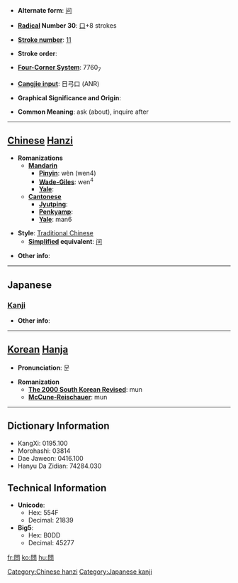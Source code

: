 * '''Alternate form''': [[问]]

* '''[[Wiktionary:Chinese radical index| Radical]] Number 30''': [[Wiktionary:Chinese radical index 口|口]]+8 strokes

* '''[[Wiktionary:Chinese total strokes index|Stroke number]]''': [[Wiktionary:Chinese total strokes index 11|11]]

* '''Stroke order''': 

* '''[[Wiktionary:Chinese four corner index|Four-Corner System]]''': 7760<sub>7</sub>

* '''[[Wiktionary:Chinese Cangjie index|Cangjie input]]''': 日弓口 (ANR)

* '''Graphical Significance and Origin''': 

* '''Common Meaning''': ask (about), inquire after

----

== [[Chinese]] [[Hanzi]] ==

* '''Romanizations'''
** '''[[Mandarin]]'''
*** '''[[Pinyin]]''': wèn (wen4)
*** '''[[Wade-Giles]]''': wen<sup>4</sup>
*** '''[[Yale]]''': 
** '''[[Cantonese]]'''
*** '''[[Jyutping]]''':
*** '''[[Penkyamp]]''': 
*** '''[[Yale]]''': man6

* '''Style''': [[Traditional Chinese]] 
** '''[[Simplified Chinese|Simplified]] equivalent''': [[问]]

* '''Other info''': 

----

==Japanese==
===[[Kanji]]===
{{kanji|on readings=[[もん]] (mon), [[ぶん]] (bun)
|kun readings=[[とう]] (tou), [[とん]] (ton)
}}

* '''Other info''':  

----

== [[Korean]] [[Hanja]] ==

* '''Pronunciation''': 문

* '''Romanization'''
** '''[[The 2000 South Korean Revised Romanization|The 2000 South Korean Revised]]''': mun
** '''[[McCune-Reischauer]]''': mun

----

== Dictionary Information ==

* KangXi: 0195.100
* Morohashi: 03814
* Dae Jaweon: 0416.100
* Hanyu Da Zidian: 74284.030

== Technical Information ==

* '''Unicode''':
** Hex: 554F
** Decimal: 21839
* '''Big5''':
** Hex: B0DD
** Decimal: 45277

[[Category:Chinese hanzi]]
[[Category:Japanese kanji]]

[[fr:問]]
[[ko:問]]
[[hu:問]]
